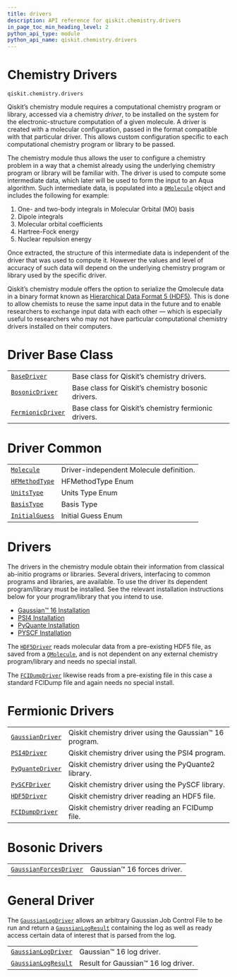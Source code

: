 ```yaml
---
title: drivers
description: API reference for qiskit.chemistry.drivers
in_page_toc_min_heading_level: 2
python_api_type: module
python_api_name: qiskit.chemistry.drivers
---
```


<span id="module-qiskit.chemistry.drivers" />

<span id="qiskit-chemistry-drivers" />

<span id="chemistry-drivers-qiskit-chemistry-drivers" />

# Chemistry Drivers

`qiskit.chemistry.drivers`

Qiskit’s chemistry module requires a computational chemistry program or library, accessed via a chemistry *driver*, to be installed on the system for the electronic-structure computation of a given molecule. A driver is created with a molecular configuration, passed in the format compatible with that particular driver. This allows custom configuration specific to each computational chemistry program or library to be passed.

The chemistry module thus allows the user to configure a chemistry problem in a way that a chemist already using the underlying chemistry program or library will be familiar with. The driver is used to compute some intermediate data, which later will be used to form the input to an Aqua algorithm. Such intermediate data, is populated into a [`QMolecule`](qiskit.chemistry.QMolecule "qiskit.chemistry.QMolecule") object and includes the following for example:

1.  One- and two-body integrals in Molecular Orbital (MO) basis
2.  Dipole integrals
3.  Molecular orbital coefficients
4.  Hartree-Fock energy
5.  Nuclear repulsion energy

Once extracted, the structure of this intermediate data is independent of the driver that was used to compute it. However the values and level of accuracy of such data will depend on the underlying chemistry program or library used by the specific driver.

Qiskit’s chemistry module offers the option to serialize the Qmolecule data in a binary format known as [Hierarchical Data Format 5 (HDF5)](https://www.ogc.org/standard/hdf5/). This is done to allow chemists to reuse the same input data in the future and to enable researchers to exchange input data with each other — which is especially useful to researchers who may not have particular computational chemistry drivers installed on their computers.

# Driver Base Class

|                                                                                                          |                                                      |
| -------------------------------------------------------------------------------------------------------- | ---------------------------------------------------- |
| [`BaseDriver`](qiskit.chemistry.drivers.BaseDriver "qiskit.chemistry.drivers.BaseDriver")                | Base class for Qiskit’s chemistry drivers.           |
| [`BosonicDriver`](qiskit.chemistry.drivers.BosonicDriver "qiskit.chemistry.drivers.BosonicDriver")       | Base class for Qiskit’s chemistry bosonic drivers.   |
| [`FermionicDriver`](qiskit.chemistry.drivers.FermionicDriver "qiskit.chemistry.drivers.FermionicDriver") | Base class for Qiskit’s chemistry fermionic drivers. |

# Driver Common

|                                                                                                 |                                         |
| ----------------------------------------------------------------------------------------------- | --------------------------------------- |
| [`Molecule`](qiskit.chemistry.drivers.Molecule "qiskit.chemistry.drivers.Molecule")             | Driver-independent Molecule definition. |
| [`HFMethodType`](qiskit.chemistry.drivers.HFMethodType "qiskit.chemistry.drivers.HFMethodType") | HFMethodType Enum                       |
| [`UnitsType`](qiskit.chemistry.drivers.UnitsType "qiskit.chemistry.drivers.UnitsType")          | Units Type Enum                         |
| [`BasisType`](qiskit.chemistry.drivers.BasisType "qiskit.chemistry.drivers.BasisType")          | Basis Type                              |
| [`InitialGuess`](qiskit.chemistry.drivers.InitialGuess "qiskit.chemistry.drivers.InitialGuess") | Initial Guess Enum                      |

# Drivers

The drivers in the chemistry module obtain their information from classical ab-initio programs or libraries. Several drivers, interfacing to common programs and libraries, are available. To use the driver its dependent program/library must be installed. See the relevant installation instructions below for your program/library that you intend to use.

*   [Gaussian™ 16 Installation](qiskit.chemistry.drivers.gaussiand)
*   [PSI4 Installation](qiskit.chemistry.drivers.psi4d)
*   [PyQuante Installation](qiskit.chemistry.drivers.pyquanted)
*   [PYSCF Installation](qiskit.chemistry.drivers.pyscfd)

The [`HDF5Driver`](qiskit.chemistry.drivers.HDF5Driver "qiskit.chemistry.drivers.HDF5Driver") reads molecular data from a pre-existing HDF5 file, as saved from a [`QMolecule`](qiskit.chemistry.QMolecule "qiskit.chemistry.QMolecule"), and is not dependent on any external chemistry program/library and needs no special install.

The [`FCIDumpDriver`](qiskit.chemistry.drivers.FCIDumpDriver "qiskit.chemistry.drivers.FCIDumpDriver") likewise reads from a pre-existing file in this case a standard FCIDump file and again needs no special install.

# Fermionic Drivers

|                                                                                                       |                                                         |
| ----------------------------------------------------------------------------------------------------- | ------------------------------------------------------- |
| [`GaussianDriver`](qiskit.chemistry.drivers.GaussianDriver "qiskit.chemistry.drivers.GaussianDriver") | Qiskit chemistry driver using the Gaussian™ 16 program. |
| [`PSI4Driver`](qiskit.chemistry.drivers.PSI4Driver "qiskit.chemistry.drivers.PSI4Driver")             | Qiskit chemistry driver using the PSI4 program.         |
| [`PyQuanteDriver`](qiskit.chemistry.drivers.PyQuanteDriver "qiskit.chemistry.drivers.PyQuanteDriver") | Qiskit chemistry driver using the PyQuante2 library.    |
| [`PySCFDriver`](qiskit.chemistry.drivers.PySCFDriver "qiskit.chemistry.drivers.PySCFDriver")          | Qiskit chemistry driver using the PySCF library.        |
| [`HDF5Driver`](qiskit.chemistry.drivers.HDF5Driver "qiskit.chemistry.drivers.HDF5Driver")             | Qiskit chemistry driver reading an HDF5 file.           |
| [`FCIDumpDriver`](qiskit.chemistry.drivers.FCIDumpDriver "qiskit.chemistry.drivers.FCIDumpDriver")    | Qiskit chemistry driver reading an FCIDump file.        |

# Bosonic Drivers

|                                                                                                                         |                             |
| ----------------------------------------------------------------------------------------------------------------------- | --------------------------- |
| [`GaussianForcesDriver`](qiskit.chemistry.drivers.GaussianForcesDriver "qiskit.chemistry.drivers.GaussianForcesDriver") | Gaussian™ 16 forces driver. |

# General Driver

The [`GaussianLogDriver`](qiskit.chemistry.drivers.GaussianLogDriver "qiskit.chemistry.drivers.GaussianLogDriver") allows an arbitrary Gaussian Job Control File to be run and return a [`GaussianLogResult`](qiskit.chemistry.drivers.GaussianLogResult "qiskit.chemistry.drivers.GaussianLogResult") containing the log as well as ready access certain data of interest that is parsed from the log.

|                                                                                                                |                                     |
| -------------------------------------------------------------------------------------------------------------- | ----------------------------------- |
| [`GaussianLogDriver`](qiskit.chemistry.drivers.GaussianLogDriver "qiskit.chemistry.drivers.GaussianLogDriver") | Gaussian™ 16 log driver.            |
| [`GaussianLogResult`](qiskit.chemistry.drivers.GaussianLogResult "qiskit.chemistry.drivers.GaussianLogResult") | Result for Gaussian™ 16 log driver. |

